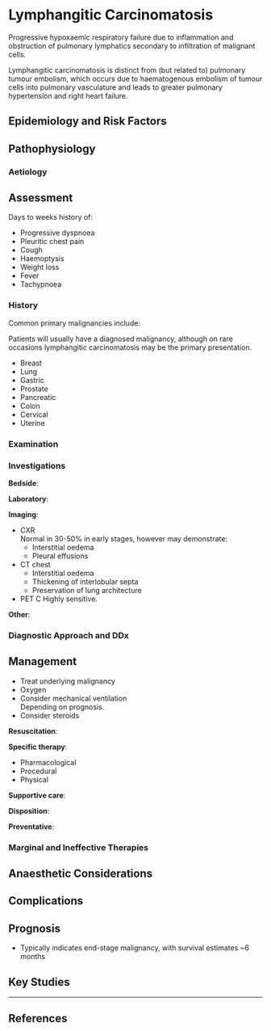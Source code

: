 # Lymphangitic Carcinomatosis

Progressive hypoxaemic respiratory failure due to inflammation and obstruction of pulmonary lymphatics secondary to infiltration of malignant cells.

:::column-margin
Lymphangitic carcinomatosis is distinct from (but related to) pulmonary tumour embolism, which occurs due to haematogenous embolism of tumour cells into pulmonary vasculature and leads to greater pulmonary hypertension and right heart failure.
:::

## Epidemiology and Risk Factors

## Pathophysiology

### Aetiology

## Assessment

Days to weeks history of:

* Progressive dyspnoea
* Pleuritic chest pain
* Cough
* Haemoptysis
* Weight loss
* Fever
* Tachypnoea



### History

Common primary malignancies include:

:::column-margin
Patients will usually have a diagnosed malignancy, although on rare occasions lymphangitic carcinomatosis may be the primary presentation.
:::

* Breast
* Lung
* Gastric
* Prostate
* Pancreatic
* Colon
* Cervical
* Uterine


### Examination


### Investigations

**Bedside**:

**Laboratory**:

**Imaging**:

* CXR\
Normal in 30-50% in early stages, however may demonstrate:
	* Interstitial oedema
	* Pleural effusions
* CT chest
	* Interstitial oedema
	* Thickening of interlobular septa
	* Preservation of lung architecture
* PET C
Highly sensitive.

**Other**:

### Diagnostic Approach and DDx


## Management

:::priority
* Treat underlying malignancy
* Oxygen
* Consider mechanical ventilation\
Depending on prognosis.
* Consider steroids
:::

**Resuscitation**:

**Specific therapy**:

* Pharmacological
* Procedural
* Physical

**Supportive care**:

**Disposition**:

**Preventative**:


### Marginal and Ineffective Therapies

## Anaesthetic Considerations

## Complications

## Prognosis

* Typically indicates end-stage malignancy, with survival estimates ~6 months

## Key Studies


---

## References
